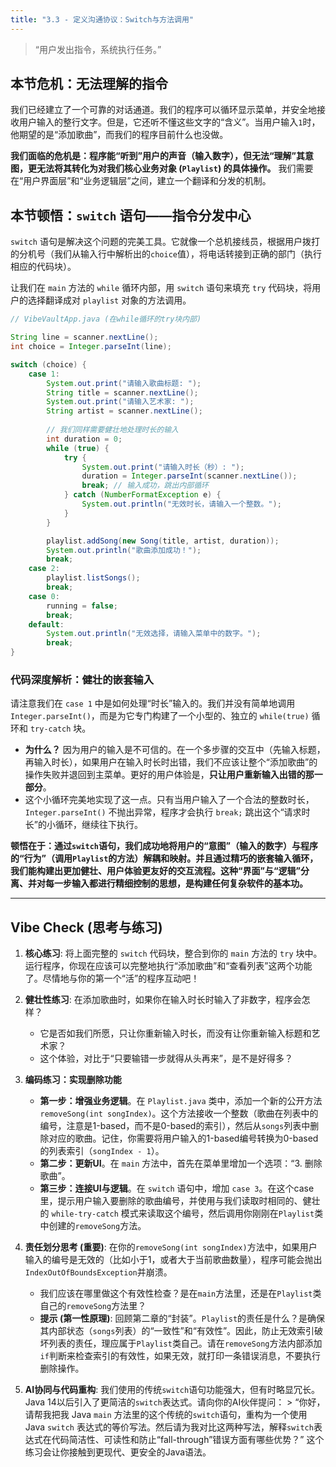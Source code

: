 ```yaml
---
title: "3.3 - 定义沟通协议：Switch与方法调用"
---
```


> "用户发出指令，系统执行任务。" 

## 本节危机：无法理解的指令

我们已经建立了一个可靠的对话通道。我们的程序可以循环显示菜单，并安全地接收用户输入的整行文字。但是，它还听不懂这些文字的“含义”。当用户输入`1`时，他期望的是“添加歌曲”，而我们的程序目前什么也没做。

**我们面临的危机是：程序能“听到”用户的声音（输入数字），但无法“理解”其意图，更无法将其转化为对我们核心业务对象 (`Playlist`) 的具体操作。** 我们需要在“用户界面层”和“业务逻辑层”之间，建立一个翻译和分发的机制。

## 本节顿悟：`switch` 语句——指令分发中心

`switch` 语句是解决这个问题的完美工具。它就像一个总机接线员，根据用户拨打的分机号（我们从输入行中解析出的`choice`值），将电话转接到正确的部门（执行相应的代码块）。

让我们在 `main` 方法的 `while` 循环内部，用 `switch` 语句来填充 `try` 代码块，将用户的选择翻译成对 `playlist` 对象的方法调用。

```java
// VibeVaultApp.java (在while循环的try块内部)

String line = scanner.nextLine();
int choice = Integer.parseInt(line);

switch (choice) {
    case 1:
        System.out.print("请输入歌曲标题: ");
        String title = scanner.nextLine();
        System.out.print("请输入艺术家: ");
        String artist = scanner.nextLine();
        
        // 我们同样需要健壮地处理时长的输入
        int duration = 0;
        while (true) {
            try {
                System.out.print("请输入时长（秒）: ");
                duration = Integer.parseInt(scanner.nextLine());
                break; // 输入成功，跳出内部循环
            } catch (NumberFormatException e) {
                System.out.println("无效时长，请输入一个整数。");
            }
        }

        playlist.addSong(new Song(title, artist, duration));
        System.out.println("歌曲添加成功！");
        break;
    case 2:
        playlist.listSongs();
        break;
    case 0:
        running = false;
        break;
    default:
        System.out.println("无效选择，请输入菜单中的数字。");
        break;
}
```

### 代码深度解析：健壮的嵌套输入

请注意我们在 `case 1` 中是如何处理“时长”输入的。我们并没有简单地调用 `Integer.parseInt()`，而是为它专门构建了一个小型的、独立的 `while(true)` 循环和 `try-catch` 块。

*   **为什么？** 因为用户的输入是不可信的。在一个多步骤的交互中（先输入标题，再输入时长），如果用户在输入时长时出错，我们不应该让整个“添加歌曲”的操作失败并退回到主菜单。更好的用户体验是，**只让用户重新输入出错的那一部分**。
*   这个小循环完美地实现了这一点。只有当用户输入了一个合法的整数时长，`Integer.parseInt()` 不抛出异常，程序才会执行 `break;` 跳出这个“请求时长”的小循环，继续往下执行。

**顿悟在于：通过`switch`语句，我们成功地将用户的“意图”（输入的数字）与程序的“行为”（调用`Playlist`的方法）解耦和映射。并且通过精巧的嵌套输入循环，我们能构建出更加健壮、用户体验更友好的交互流程。这种“界面”与“逻辑”分离、并对每一步输入都进行精细控制的思想，是构建任何复杂软件的基本功。**

---

## Vibe Check (思考与练习)

1.  **核心练习**:
    将上面完整的 `switch` 代码块，整合到你的 `main` 方法的 `try` 块中。运行程序，你现在应该可以完整地执行“添加歌曲”和“查看列表”这两个功能了。尽情地与你的第一个“活”的程序互动吧！

2.  **健壮性练习**:
    在添加歌曲时，如果你在输入时长时输入了非数字，程序会怎样？
    *   它是否如我们所愿，只让你重新输入时长，而没有让你重新输入标题和艺术家？
    *   这个体验，对比于“只要输错一步就得从头再来”，是不是好得多？

3.  **编码练习：实现删除功能**
    *   **第一步：增强业务逻辑**。在 `Playlist.java` 类中，添加一个新的公开方法 `removeSong(int songIndex)`。这个方法接收一个整数（歌曲在列表中的编号，注意是1-based，而不是0-based的索引），然后从`songs`列表中删除对应的歌曲。记住，你需要将用户输入的1-based编号转换为0-based的列表索引（`songIndex - 1`）。
    *   **第二步：更新UI**。在 `main` 方法中，首先在菜单里增加一个选项：“3. 删除歌曲”。
    *   **第三步：连接UI与逻辑**。在 `switch` 语句中，增加 `case 3`。在这个case里，提示用户输入要删除的歌曲编号，并使用与我们读取时相同的、健壮的 `while-try-catch` 模式来读取这个编号，然后调用你刚刚在`Playlist`类中创建的`removeSong`方法。

4.  **责任划分思考 (重要)**:
    在你的`removeSong(int songIndex)`方法中，如果用户输入的编号是无效的（比如小于1，或者大于当前歌曲数量），程序可能会抛出`IndexOutOfBoundsException`并崩溃。
    *   我们应该在哪里做这个有效性检查？是在`main`方法里，还是在`Playlist`类自己的`removeSong`方法里？
    *   **提示 (第一性原理)**: 回顾第二章的“封装”。`Playlist`的责任是什么？是确保其内部状态（`songs`列表）的“一致性”和“有效性”。因此，防止无效索引破坏列表的责任，理应属于`Playlist`类自己。请在`removeSong`方法内部添加`if`判断来检查索引的有效性，如果无效，就打印一条错误消息，不要执行删除操作。

5.  **AI协同与代码重构**:
    我们使用的传统`switch`语句功能强大，但有时略显冗长。Java 14以后引入了更简洁的`switch`表达式。请向你的AI伙伴提问：
    > "你好，请帮我把我 Java `main` 方法里的这个传统的`switch`语句，重构为一个使用 Java `switch` 表达式的等价写法。然后请为我对比这两种写法，解释`switch`表达式在代码简洁性、可读性和防止“fall-through”错误方面有哪些优势？"
    这个练习会让你接触到更现代、更安全的Java语法。 